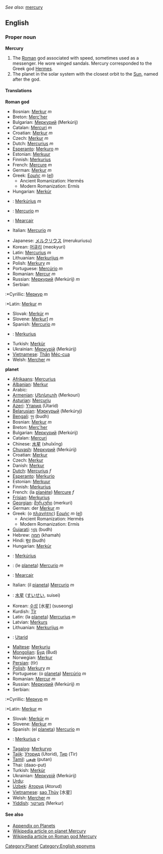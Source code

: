 ''See also:'' [[mercury]]
==English==
{{Wikipedia}}
===Proper noun===
'''Mercury'''

#The [[Roman]] god associated with speed, sometimes used as a messenger. He wore winged sandals. Mercury corresponded to the Greek god [[Hermes]].
#The planet in the solar system with the closest orbit to the [[Sun]], named after the god.

====Translations====
'''Roman god'''
{{top}}
*Bosnian: [[Merkur]] ''m''
*Breton: [[Merc'her]]
*Bulgarian: [[Меркурий]] (Merkúrij) 
*Catalan: [[Mercuri]] ''m''
*Croatian: [[Merkur]] ''m''
*Czech: [[Merkur]] ''m''
*Dutch: [[Mercurius]] ''m''
*[[Esperanto]]: [[Merkuro]] ''m''
*Estonian: [[Merkuur]]
*Finnish: [[Merkurius]]
*French: [[Mercure]] ''m''
*German: [[Merkur]] ''m''
*Greek: [[Ερμής]] ''m'' ([[:el:Ερμής|el]])
**Ancient Romanization: Hermēs
**Modern Romanization: Ermís
*Hungarian: [[Merkúr]]
*{{is}}: [[Merkúríus]] ''m''
*{{ia}}: [[Mercurio]] ''m''
*{{ga}}: [[Mearcair]]
*Italian: [[Mercurio]] ''m''
{{mid}}
*Japanese: [[メルクリウス]] (merukuriusu)
*Korean: [[머큐리]] (meokyuri)
*Latin: [[Mercurius]] ''m''
*Lithuanian: [[Merkurijus]] ''m''
*Polish: [[Merkury]] ''m''
*Portuguese: [[Mercúrio]] ''m''
*Romanian: [[Mercur]] ''m''
*Russian: [[Меркурий]] (Merkúrij) ''m''
*Serbian:
:*Cyrillic: [[Меркур]] ''m''
:*Latin: [[Merkur]] ''m''
*Slovak: [[Merkúr]] ''m''
*Slovene: [[Merkur]]] ''m''
*Spanish: [[Mercurio]] ''m''
*{{sv}}: [[Merkurius]]
*Turkish: [[Merkür]]
*Ukrainian: [[Меркурій]] (Merkúrij) 
*[[Vietnamese]]: [[Thần]] [[Méc-cua]]
*Welsh: [[Mercher]] ''m''
{{bottom}}

'''planet'''
{{top}}
*[[Afrikaans]]: [[Mercurius]]
*[[Albanian]]: [[Merkur]]
*Arabic: {{ARchar|[[عطارد]]}} {{IPAchar|(ʕuʈáːrid)}}
*[[Armenian]]: [[Մերկուրի]] (Merkouri)
*[[Asturian]]: [[Mercuriu]]
*[[Azeri]]: [[Үтарид]] (Ütarid)
*[[Belarusian]]: [[Мэркурый]] (Merkúryj)
*[[Bengali]]: [[বুধ]] (budh)
*Bosnian: [[Merkur]] ''m''
*Breton: [[Merc'her]]
*Bulgarian: [[Меркурий]] (Merkúrij)
*Catalan: [[Mercuri]]
*Chinese: [[水星]] (shuǐxīng)
*[[Chuvash]]: [[Меркурий]] (Merkúrij)
*Croatian: [[Merkur]]
*Czech: [[Merkur]]
*Danish: [[Merkur]]
*[[Dutch]]: [[Mercurius]] ''f''
*[[Esperanto]]: [[Merkurio]]
*Estonian: [[Merkuur]]
*Finnish: [[Merkurius]]
*French: (la [[planète]]) [[Mercure]] ''f''
*[[Frisian]]: [[Merkurius]]
*[[Georgian]]: [[მერკური]] (merkuri)
*German: der [[Merkur]] ''m''
*Greek: (ο [[πλανήτη]]ς) [[Ερμής]] ''m'' ([[:el:Ερμής|el]])
**Ancient Romanization: Hermēs
**Modern Romanization: Ermís
*[[Gujarati]]: [[બુધ]] (budh)
*Hebrew: [[חמה]] (khamah)
*Hindi: [[बुध]] (budh)
*Hungarian: [[Merkúr]]
*{{is}}: [[Merkúríus]]
*{{ia}}: (le [[planeta]]) [[Mercurio]] ''m''
{{mid}}
*{{ga}}: [[Mearcair]]
*Italian: (il [[pianeta]]) [[Mercurio]] ''m''
*{{ja}}: [[水星]] ([[すいせい]], suisei)
*Korean: [[수성]] [水星] (suseong)
*Kurdish: [[Tîr]]
*Latin: (la [[planeta]]) [[Mercurius]] ''m''
*Latvian: [[Merkurs]]
*Lithuanian: [[Merkurijus]] ''m''
*{{ms}}: [[Utarid]]
*[[Maltese]]: [[Merkurju]]
*[[Mongolian]]: [[Буд]] (Bud)
*Norwegian: [[Merkur]]
*[[Persian]]: {{FAchar|[[تیر]]}} (tîr)
*[[Polish]]: [[Merkury]] ''m''
*Portuguese: (o [[planeta]]) [[Mercúrio]] ''m''
*Romanian: [[Mercur]] ''m''
*Russian: [[Меркурий]] (Merkúrij) ''m''
*Serbian:
:*Cyrillic: [[Меркур]] ''m''
:*Latin: [[Merkur]] ''m''
*Slovak: [[Merkúr]] ''m''
*Slovene: [[Merkur]] ''m''
*Spanish: (el [[planeta]]) [[Mercurio]] ''m''
*{{sv}}: [[Merkurius]] ''c''
*[[Tagalog]]: [[Merkuryo]]
*[[Tajik]]: [[Уторид]] (Utorid), [[Тир]] (Tir)
*[[Tamil]]: [[புதன்]] (putan)
*Thai: {{THchar|[[ดาวพุธ]]}} (daao-put)
*Turkish: [[Merkür]]
*Ukrainian: [[Меркурій]] (Merkúrij)
*[[Urdu]]: {{FAchar|[[عطارد]]}} {{IPAchar|(ʕuʈáːrid)}}
*[[Uzbek]]: [[Аторуд]] (Atorud)
*[[Vietnamese]]: [[sao Thủy]] [水星]
*Welsh: [[Mercher]] ''m''
*[[Yiddish]]: [[מערקור]] (Merkur)
{{bottom}}

==== See also ====
*[[Wiktionary_Appendix:Planets|Appendix on Planets]]
*[[w:Mercury (planet)|Wikipedia article on planet Mercury]]
*[[w:Mercury (god)|Wikipedia article on Roman god Mercury]]

[[Category:Planet]]
[[Category:English eponyms]]